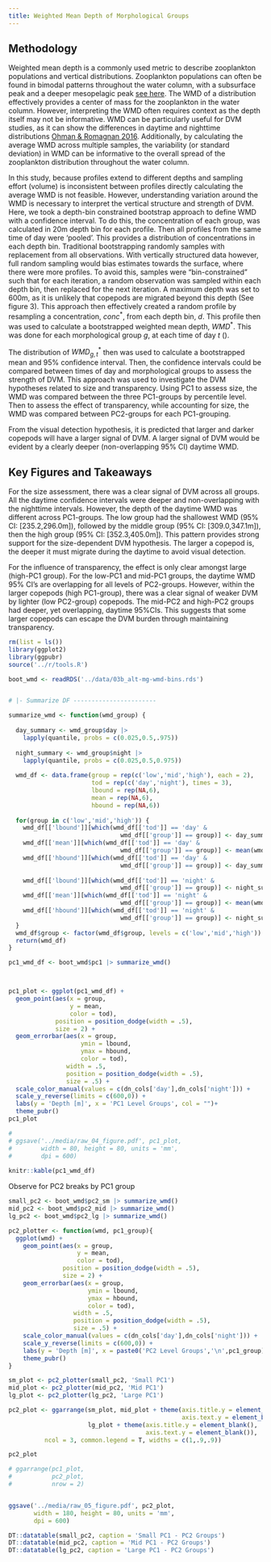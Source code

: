 ```yaml
---
title: Weighted Mean Depth of Morphological Groups
---
```


## Methodology

Weighted mean depth is a commonly used metric to describe zooplankton populations and vertical distributions. Zooplankton populations can often be found in bimodal patterns throughout the water column, with a subsurface peak and a deeper mesopelagic peak [see here](./main_03_Vert-Distrib.html). The WMD of a distribution effectively provides a center of mass for the zooplankton in the water column. However, interpreting the WMD often requires context as the depth itself may not be informative. WMD can be particularly useful for DVM studies, as it can show the differences in daytime and nighttime distributions [Ohman & Romagnan 2016](https://onlinelibrary.wiley.com/doi/abs/10.1002/lno.10251). Additionally, by calculating the average WMD across multiple samples, the variability (or standard deviation) in WMD can be informative to the overall spread of the zooplankton distribution throughout the water column.

\n\n

In this study, because profiles extend to different depths and sampling effort (volume) is inconsistent between profiles directly calculating the average WMD is not feasible. However, understanding variation around the WMD is necessary to interpret the vertical structure and strength of DVM. Here, we took a depth-bin constrained bootstrap approach to define WMD with a confidence interval. To do this, the concentration of each group, was calculated in 20m depth bin for each profile. Then all profiles from the same time of day were 'pooled'. This provides a distribution of concentrations in each depth bin. Traditional bootstrapping randomly samples with replacement from all observations. With vertically structured data however, full random sampling would bias estimates towards the surface, where there were more profiles. To avoid this, samples were "bin-constrained" such that for each iteration, a random observation was sampled within each depth bin, then replaced for the next iteration. A maximum depth was set to 600m, as it is unlikely that copepods are migrated beyond this depth (See figure 3). This approach then effectively created a random profile by resampling a concentration, $conc^*$, from each depth bin, $d$. This profile then was used to calculate a bootstrapped weighted mean depth, $WMD^*$. This was done for each morphological group $g$, at each time of day $t$ (\ref{Equation 1}).

\begin{align}
  $WMD^*_{g,t} = \sum_{i}^{N = 60}{\frac{d_i(conc^*_{i,g,t})}{\sum_i^{N = 60}{conc^*_{i,g,t}}}}$ \label{Equation 1}
\end{align}

The distribution of $WMD^*_{g,t}$ then was used to calculate a bootstrapped mean and 95% confidence interval. Then, the confidence intervals could be compared between times of day and morphological groups to assess the strength of DVM. This approach was used to investigate the DVM hypotheses related to size and transparency. Using PC1 to assess size, the WMD was compared between the three PC1-groups by percentile level. Then to assess the effect of transparency, while accounting for size, the WMD was compared between PC2-groups for each PC1-grouping.

From the visual detection hypothesis, it is predicted that larger and darker copepods will have a larger signal of DVM. A larger signal of DVM would be evident by a clearly deeper (non-overlapping 95% CI) daytime WMD.


## Key Figures and Takeaways

For the size assessment, there was a clear signal of DVM across all groups. All the daytime confidence intervals were deeper and non-overlapping with the nighttime intervals. However, the depth of the daytime WMD was different across PC1-groups. The low group had the shallowest WMD (95% CI: [235.2,296.0m]), followed by the middle group (95% CI: [309.0,347.1m]), then the high group (95% CI: [352.3,405.0m]). This pattern provides strong support for the size-dependent DVM hypothesis. The larger a copepod is, the deeper it must migrate during the daytime to avoid visual detection. 

For the influence of transparency, the effect is only clear amongst large (high-PC1 group). For the low-PC1 and mid-PC1 groups, the daytime WMD 95% CI's are overlapping for all levels of PC2-groups. However, within the larger copepods (high PC1-group), there was a clear signal of weaker DVM by lighter (low PC2-group) copepods. The mid-PC2 and high-PC2 groups had deeper, yet overlapping, daytime 95%CIs. This suggests that some larger copepods can escape the DVM burden through maintaining transparency.
 
\n\n


```r
rm(list = ls())
library(ggplot2)
library(ggpubr)
source('../r/tools.R')

boot_wmd <- readRDS('../data/03b_alt-mg-wmd-bins.rds')


# |- Summarize DF -----------------------

summarize_wmd <- function(wmd_group) {
  
  day_summary <- wmd_group$day |> 
    lapply(quantile, probs = c(0.025,0.5,.975))
  
  night_summary <- wmd_group$night |> 
    lapply(quantile, probs = c(0.025,0.5,0.975))
  
  wmd_df <- data.frame(group = rep(c('low','mid','high'), each = 2),
                       tod = rep(c('day','night'), times = 3),
                       lbound = rep(NA,6),
                       mean = rep(NA,6),
                       hbound = rep(NA,6))
  
  for(group in c('low','mid','high')) {
    wmd_df[['lbound']][which(wmd_df[['tod']] == 'day' &
                               wmd_df[['group']] == group)] <- day_summary[[group]][['2.5%']]
    wmd_df[['mean']][which(wmd_df[['tod']] == 'day' &
                               wmd_df[['group']] == group)] <- mean(wmd_group$day[[group]])
    wmd_df[['hbound']][which(wmd_df[['tod']] == 'day' &
                               wmd_df[['group']] == group)] <- day_summary[[group]][['97.5%']]
    
    wmd_df[['lbound']][which(wmd_df[['tod']] == 'night' &
                               wmd_df[['group']] == group)] <- night_summary[[group]][['2.5%']]
    wmd_df[['mean']][which(wmd_df[['tod']] == 'night' &
                               wmd_df[['group']] == group)] <- mean(wmd_group$night[[group]])
    wmd_df[['hbound']][which(wmd_df[['tod']] == 'night' &
                               wmd_df[['group']] == group)] <- night_summary[[group]][['97.5%']]
  }
  wmd_df$group <- factor(wmd_df$group, levels = c('low','mid','high'))
  return(wmd_df)
}

pc1_wmd_df <- boot_wmd$pc1 |> summarize_wmd()



pc1_plot <- ggplot(pc1_wmd_df) +
  geom_point(aes(x = group,
                 y = mean,
                 color = tod),
             position = position_dodge(width = .5),
             size = 2) +
  geom_errorbar(aes(x = group,
                    ymin = lbound,
                    ymax = hbound,
                    color = tod),
                width = .5,
                position = position_dodge(width = .5),
                size = .5) +
  scale_color_manual(values = c(dn_cols['day'],dn_cols['night'])) +
  scale_y_reverse(limits = c(600,0)) +
  labs(y = 'Depth [m]', x = 'PC1 Level Groups', col = "")+
  theme_pubr()
pc1_plot

# 
# ggsave('../media/raw_04_figure.pdf', pc1_plot,
#        width = 80, height = 80, units = 'mm',
#        dpi = 600)
  
knitr::kable(pc1_wmd_df)

```



Observe for PC2 breaks by PC1 group

```r

small_pc2 <- boot_wmd$pc2_sm |> summarize_wmd()
mid_pc2 <- boot_wmd$pc2_mid |> summarize_wmd()
lg_pc2 <- boot_wmd$pc2_lg |> summarize_wmd()

pc2_plotter <- function(wmd, pc1_group){
  ggplot(wmd) +
    geom_point(aes(x = group,
                   y = mean,
                   color = tod),
               position = position_dodge(width = .5),
               size = 2) +
    geom_errorbar(aes(x = group,
                      ymin = lbound,
                      ymax = hbound,
                      color = tod),
                  width = .5,
                  position = position_dodge(width = .5),
                  size = .5) +
    scale_color_manual(values = c(dn_cols['day'],dn_cols['night'])) +
    scale_y_reverse(limits = c(600,0)) +
    labs(y = 'Depth [m]', x = paste0('PC2 Level Groups','\n',pc1_group), col = "")+
    theme_pubr()
}

sm_plot <- pc2_plotter(small_pc2, 'Small PC1')
mid_plot <- pc2_plotter(mid_pc2, 'Mid PC1')
lg_plot <- pc2_plotter(lg_pc2, 'Large PC1')

pc2_plot <- ggarrange(sm_plot, mid_plot + theme(axis.title.y = element_blank(),
                                                axis.text.y = element_blank()),
                      lg_plot + theme(axis.title.y = element_blank(),
                                      axis.text.y = element_blank()),
          ncol = 3, common.legend = T, widths = c(1,.9,.9))

pc2_plot

# ggarrange(pc1_plot,
#           pc2_plot,
#           nrow = 2)


ggsave('../media/raw_05_figure.pdf', pc2_plot,
       width = 180, height = 80, units = 'mm',
       dpi = 600)

```

```r
DT::datatable(small_pc2, caption = 'Small PC1 - PC2 Groups')
DT::datatable(mid_pc2, caption = 'Mid PC1 - PC2 Groups')
DT::datatable(lg_pc2, caption = 'Large PC1 - PC2 Groups')


```

